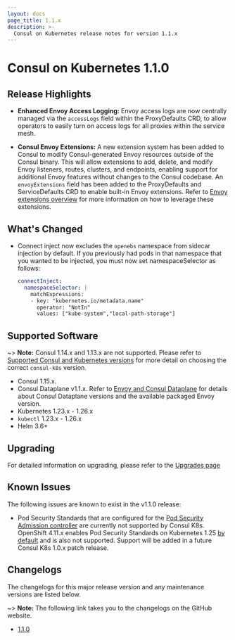 ```yaml
---
layout: docs
page_title: 1.1.x
description: >-
  Consul on Kubernetes release notes for version 1.1.x
---
```


# Consul on Kubernetes 1.1.0

## Release Highlights

- **Enhanced Envoy Access Logging:** Envoy access logs are now centrally managed via the `accessLogs` field within the ProxyDefaults CRD, to allow operators to easily turn on access logs for all proxies within the service mesh. 
  
- **Consul Envoy Extensions:** A new extension system has been added to Consul to modify Consul-generated Envoy resources outside of the Consul binary. This will allow extensions to add, delete, and modify Envoy listeners, routes, clusters, and endpoints, enabling support for additional Envoy features without changes to the Consul codebase. 
An `envoyExtensions` field has been added to the ProxyDefaults and ServiceDefaults CRD to enable built-in Envoy extensions. Refer to [Envoy extensions overview](https://developer.hashicorp.com/consul/docs/connect/proxies/envoy-extensions) for more information on how to leverage these extensions.   

## What's Changed

- Connect inject now excludes the `openebs` namespace from sidecar injection by default. If you previously had pods in that namespace
that you wanted to be injected, you must now set namespaceSelector as follows:

  ```yaml
  connectInject:
    namespaceSelector: |
      matchExpressions:
      - key: "kubernetes.io/metadata.name"
        operator: "NotIn"
        values: ["kube-system","local-path-storage"]
  ```
  
## Supported Software

~> **Note:** Consul 1.14.x and 1.13.x are not supported. Please refer to [Supported Consul and Kubernetes versions](https://developer.hashicorp.com/consul/docs/k8s/compatibility#supported-consul-and-kubernetes-versions) for more detail on choosing the correct `consul-k8s` version.
- Consul 1.15.x. 
- Consul Dataplane v1.1.x. Refer to [Envoy and Consul Dataplane](/consul/docs/connect/proxies/envoy#envoy-and-consul-dataplane) for details about Consul Dataplane versions and the available packaged Envoy version. 
- Kubernetes 1.23.x - 1.26.x
- `kubectl` 1.23.x - 1.26.x 
- Helm 3.6+

## Upgrading

For detailed information on upgrading, please refer to the [Upgrades page](/consul/docs/k8s/upgrade)

## Known Issues

The following issues are known to exist in the v1.1.0 release: 

- Pod Security Standards that are configured for the [Pod Security Admission controller](https://kubernetes.io/blog/2022/08/25/pod-security-admission-stable/) are currently not supported by Consul K8s. OpenShift 4.11.x enables Pod Security Standards on Kubernetes 1.25 [by default](https://connect.redhat.com/en/blog/important-openshift-changes-pod-security-standards) and is also not supported. Support will be added in a future Consul K8s 1.0.x patch release. 

## Changelogs

The changelogs for this major release version and any maintenance versions are listed below.

~> **Note:** The following link takes you to the changelogs on the GitHub website.

- [1.1.0](https://github.com/hashicorp/consul-k8s/releases/tag/v1.1.0)
